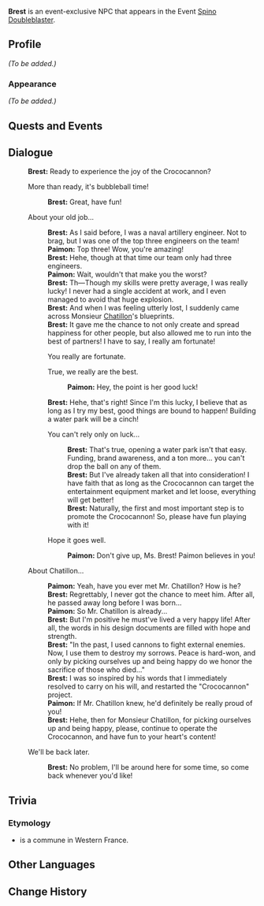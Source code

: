 {{Meta
<!-- Remove this template after adding the missing info -->
|missing_NPC_profile  = yes
<!--
|missing_NPC_idle     = yes
|missing_NPC_dialogue = yes
-->
}}
{{Character Infobox
|type             = Event NPC
|image            = NPC Brest.png
|realname         = <!-- Optional, if different from in-game name -->
|deceased         = <!-- Past (for deceased prior to events of the game) or free response -->
|region           = Fontaine
|location         = Fontaine
|affiliation      = Fontaine Research Institute
|title            = 

|ancestry         = <!-- Clan/family -->
|father           = 
|mother           = 
|spouse           = 
|sibling          = 
|child            = 
|relative         = 

|voiceEN          = 
|voiceCN          = 
|voiceJP          = 
|voiceKR          = 
}}
'''Brest''' is an event-exclusive NPC that appears in the Event [[Spino Doubleblaster]].
<!--
==Location==
{{subst:#tag:gallery|
NPC Location {{subst:#titleparts:{{subst:PAGENAME}}}}.png{{subst:!}}{{subst:#titleparts:{{subst:PAGENAME}}}}'s location
NPC Location {{subst:#titleparts:{{subst:PAGENAME}}}} Context.png{{subst:!}}Additional context
}}
-->
==Profile==
<!--Detailed story/lore information goes here.-->
''(To be added.)''

===Appearance===
<!--Keep appearance section short and concise. Limit to 2 paragraphs with 3-4 sentences each.-->
''(To be added.)''

==Quests and Events==
{{Quests and Events}}
<!--
==Idle Quotes==
{{Dialogue Start}}
: {{DIcon|Idle}} {{Tx}}
:: {{A|VO {{subst:#titleparts:{{subst:PAGENAME}}}} 01.ogg}} "{{Tx}}"
{{Dialogue End}}
-->
==Dialogue==
{{Dialogue Start}}
:'''Brest:''' Ready to experience the joy of the Crococannon?
:{{DIcon|Spino Doubleblaster}} More than ready, it's bubbleball time!
::'''Brest:''' Great, have fun!
:{{DIcon}} About your old job...
::'''Brest:''' As I said before, I was a naval artillery engineer. Not to brag, but I was one of the top three engineers on the team!
::'''Paimon:''' Top three! Wow, you're amazing!
::'''Brest:''' Hehe, though at that time our team only had three engineers.
::'''Paimon:''' Wait, wouldn't that make you the worst?
::'''Brest:''' Th&mdash;Though my skills were pretty average, I was really lucky! I never had a single accident at work, and I even managed to avoid that huge explosion.
::'''Brest:''' And when I was feeling utterly lost, I suddenly came across Monsieur [[Chatillon]]'s blueprints.
::'''Brest:''' It gave me the chance to not only create and spread happiness for other people, but also allowed me to run into the best of partners! I have to say, I really am fortunate!
::{{DIcon}} You really are fortunate.
::{{DIcon}} True, we really are the best.
:::'''Paimon:''' Hey, the point is her good luck!
::'''Brest:''' Hehe, that's right! Since I'm this lucky, I believe that as long as I try my best, good things are bound to happen! Building a water park will be a cinch!
::{{DIcon}} You can't rely only on luck...
:::'''Brest:''' That's true, opening a water park isn't that easy. Funding, brand awareness, and a ton more... you can't drop the ball on any of them.
:::'''Brest:''' But I've already taken all that into consideration! I have faith that as long as the Crococannon can target the entertainment equipment market and let loose, everything will get better!
:::'''Brest:''' Naturally, the first and most important step is to promote the Crococannon! So, please have fun playing with it!
::{{DIcon}} Hope it goes well.
:::'''Paimon:''' Don't give up, Ms. Brest! Paimon believes in you!
:{{DIcon}} About Chatillon...
::'''Paimon:''' Yeah, have you ever met Mr. Chatillon? How is he?
::'''Brest:''' Regrettably, I never got the chance to meet him. After all, he passed away long before I was born...
::'''Paimon:''' So Mr. Chatillon is already...
::'''Brest:''' But I'm positive he must've lived a very happy life! After all, the words in his design documents are filled with hope and strength.
::'''Brest:''' "In the past, I used cannons to fight external enemies. Now, I use them to destroy my sorrows. Peace is hard-won, and only by picking ourselves up and being happy do we honor the sacrifice of those who died..."
::'''Brest:''' I was so inspired by his words that I immediately resolved to carry on his will, and restarted the "Crococannon" project.
::'''Paimon:''' If Mr. Chatillon knew, he'd definitely be really proud of you!
::'''Brest:''' Hehe, then for Monsieur Chatillon, for picking ourselves up and being happy, please, continue to operate the Crococannon, and have fun to your heart's content!
:{{DIcon}} We'll be back later.
::'''Brest:''' No problem, I'll be around here for some time, so come back whenever you'd like!
{{Dialogue End}}
<!--
==Event Dialogue==
===Event Name===
{{Dialogue Start}}
:'''{{subst:#titleparts:{{subst:PAGENAME}}}}:'''
{{Dialogue End}}
-->
==Trivia==
===Etymology===
*{{w|Brest, France|Brest}} is a commune in Western France.
==Other Languages==
{{Other Languages|default_hidden=1
|en   = Brest
|zhs  = 布蕾斯特
|zht  = 布蕾斯特
|ja   = ブレスト
|ko   = 브레스트
|es   = Brest
|fr   = Brest
|ru   = Брест
|th   = Brest
|vi   = Brest
|de   = Brest
|id   = Brest
|pt   = Brest
|tr   = Brest
|it   = Brest
}}
==Change History==
{{Change History|4.7}}
<!--
==References==
{{Reflist}}
-->